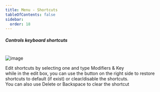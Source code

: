 ```yaml
---
title: Menu - Shortcuts
tableOfContents: false
sidebar:
  order: 18
---
```



##### Controls keyboard shortcuts

<br />

<Image class="help-img" src={shortcuts} alt="image" />

<p class="topic">
  Edit shortcuts by selecting one and type Modifiers & Key<br />
  while in the edit box, you can use the button on the right side to restore shortcuts to
  default (if exist) or clear/disable the shortcuts.<br />
  You can also use Delete or Backspace to clear the shortcut
</p>
